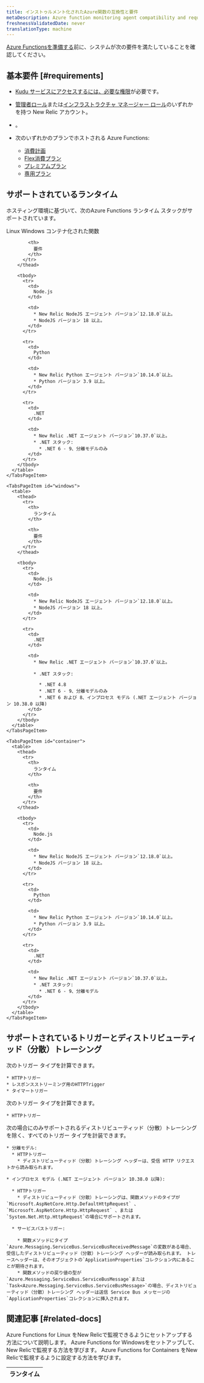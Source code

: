 ```yaml
---
title: インストゥルメント化されたAzure関数の互換性と要件
metaDescription: Azure function monitoring agent compatibility and requirements.
freshnessValidatedDate: never
translationType: machine
---
```


[Azure Functionsを準備する](/docs/serverless-function-monitoring/azure-function-monitoring/introduction-azure-monitoring/#config)前に、システムが次の要件を満たしていることを確認してください。

## 基本要件 [#requirements]

* [Kudu サービスにアクセスするには、必要な権限](https://learn.microsoft.com/en-us/azure/app-service/resources-kudu#access-kudu-for-your-app)が必要です。

* [管理者ロール](/docs/accounts/original-accounts-billing/original-users-roles/users-roles-original-user-model/#roles)または[インフラストラクチャ マネージャー ロール](/docs/accounts/original-accounts-billing/original-users-roles/users-roles-original-user-model#add-on)のいずれかを持つ New Relic アカウント。

* <InlinePopover type="userKey" />。

* 次のいずれかのプランでホストされる Azure Functions:

  * [消費計画](https://learn.microsoft.com/en-us/azure/azure-functions/consumption-plan)
  * [Flex消費プラン](https://learn.microsoft.com/en-us/azure/azure-functions/flex-consumption-plan)
  * [プレミアムプラン](https://learn.microsoft.com/en-us/azure/azure-functions/functions-premium-plan)
  * [専用プラン](https://learn.microsoft.com/en-us/azure/azure-functions/dedicated-plan)

## サポートされているランタイム

ホスティング環境に基づいて、次のAzure Functions ランタイム スタックがサポートされています。

<Tabs>
  <TabsBar>
    <TabsBarItem id="linux">Linux</TabsBarItem> <TabsBarItem id="windows">Windows</TabsBarItem> <TabsBarItem id="container">コンテナ化された関数</TabsBarItem>
  </TabsBar>

  <TabsPages>
    <TabsPageItem id="linux">
      <table>
        <thead>
          <tr>
            <th>
              ランタイム
            </th>

            <th>
              要件
            </th>
          </tr>
        </thead>

        <tbody>
          <tr>
            <td>
              Node.js
            </td>

            <td>
              * New Relic NodeJS エージェント バージョン`12.18.0`以上。
              * NodeJS バージョン 18 以上。
            </td>
          </tr>

          <tr>
            <td>
              Python
            </td>

            <td>
              * New Relic Python エージェント バージョン`10.14.0`以上。
              * Python バージョン 3.9 以上。
            </td>
          </tr>

          <tr>
            <td>
              .NET
            </td>

            <td>
              * New Relic .NET エージェント バージョン`10.37.0`以上。
              * .NET スタック:
                * .NET 6 - 9、分離モデルのみ
            </td>
          </tr>
        </tbody>
      </table>
    </TabsPageItem>

    <TabsPageItem id="windows">
      <table>
        <thead>
          <tr>
            <th>
              ランタイム
            </th>

            <th>
              要件
            </th>
          </tr>
        </thead>

        <tbody>
          <tr>
            <td>
              Node.js
            </td>

            <td>
              * New Relic NodeJS エージェント バージョン`12.18.0`以上。
              * NodeJS バージョン 18 以上。
            </td>
          </tr>

          <tr>
            <td>
              .NET
            </td>

            <td>
              * New Relic .NET エージェント バージョン`10.37.0`以上。

              * .NET スタック:

                * .NET 4.8
                * .NET 6 - 9、分離モデルのみ
                * .NET 6 および 8、インプロセス モデル (.NET エージェント バージョン 10.38.0 以降)
            </td>
          </tr>
        </tbody>
      </table>
    </TabsPageItem>

    <TabsPageItem id="container">
      <table>
        <thead>
          <tr>
            <th>
              ランタイム
            </th>

            <th>
              要件
            </th>
          </tr>
        </thead>

        <tbody>
          <tr>
            <td>
              Node.js
            </td>

            <td>
              * New Relic NodeJS エージェント バージョン`12.18.0`以上。
              * NodeJS バージョン 18 以上。
            </td>
          </tr>

          <tr>
            <td>
              Python
            </td>

            <td>
              * New Relic Python エージェント バージョン`10.14.0`以上。
              * Python バージョン 3.9 以上。
            </td>
          </tr>

          <tr>
            <td>
              .NET
            </td>

            <td>
              * New Relic .NET エージェント バージョン`10.37.0`以上。
              * .NET スタック:
                * .NET 6 - 9、分離モデル
            </td>
          </tr>
        </tbody>
      </table>
    </TabsPageItem>
  </TabsPages>
</Tabs>

## サポートされているトリガーとディストリビューティッド（分散）トレーシング

<CollapserGroup>
  <Collapser id="node" title="NodeJSの場合">
    次のトリガー タイプを計算できます。

    * HTTPトリガー
    * レスポンスストリーミング用のHTTPTrigger
    * タイマートリガー
  </Collapser>

  <Collapser id="python" title="Pythonの場合">
    次のトリガー タイプを計算できます。

    * HTTPトリガー
  </Collapser>

  <Collapser id=".net" title=".NETの場合">
    次の場合にのみサポートされるディストリビューティッド（分散）トレーシングを除く、すべてのトリガー タイプを計装できます。

    * 分離モデル:
      * HTTPトリガー
        * ディストリビューティッド（分散）トレーシング ヘッダーは、受信 HTTP リクエストから読み取られます。

    * インプロセス モデル (.NET エージェント バージョン 10.38.0 以降):

      * HTTPトリガー
        * ディストリビューティッド（分散）トレーシングは、関数メソッドのタイプが`Microsoft.AspNetCore.Http.DefaultHttpRequest` 、 `Microsoft.AspNetCore.Http.HttpRequest` 、または`System.Net.Http.HttpRequest`の場合にサポートされます。

      * サービスバストリガー:

        * 関数メソッドにタイプ`Azure.Messaging.ServiceBus.ServiceBusReceivedMessage`の変数がある場合、受信したディストリビューティッド（分散）トレーシング ヘッダーが読み取られます。 トレースヘッダーは、そのオブジェクトの`ApplicationProperties`コレクション内にあることが期待されます。
        * 関数メソッドの戻り値の型が`Azure.Messaging.ServiceBus.ServiceBusMessage`または`Task<Azure.Messaging.ServiceBus.ServiceBusMessage>`の場合、ディストリビューティッド（分散）トレーシング ヘッダーは送信 Service Bus メッセージの`ApplicationProperties`コレクションに挿入されます。
  </Collapser>
</CollapserGroup>

## 関連記事 [#related-docs]

<DocTiles>
  <DocTile title="Linux計装" path="/docs/serverless-function-monitoring/azure-function-monitoring/linux">
    Azure Functions for Linux をNew Relicで監視できるようにセットアップする方法について説明します。
  </DocTile>

  <DocTile title="Windows計装" path="/docs/serverless-function-monitoring/azure-function-monitoring/windows">
    Azure Functions for Windowsをセットアップして、 New Relicで監視する方法を学びます。
  </DocTile>

  <DocTile title="コンテナインストゥルメンテーション" path="/docs/serverless-function-monitoring/azure-function-monitoring/container">
    Azure Functions for Containers をNew Relicで監視するように設定する方法を学びます。
  </DocTile>
</DocTiles>